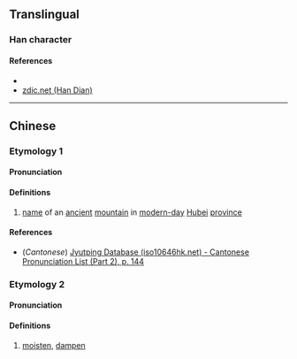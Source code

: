 {{character info/new}}
==Translingual==

===Han character===
{{Han char|rn=85|rad=水|as=12|sn=15|four=37164|canj=ESJA|ids=⿰氵屠}}

====References====
* {{Han ref|kx=0650.280|dkj=18286|dj=1061.090|hdz=31749.070|uh=6F73|ud=28531|bh=E2A2|bd=58018}}
* [http://www.zdic.net/z/1d/js/6F73.htm zdic.net (Han Dian)]

----

==Chinese==
{{zh-forms}}

===Etymology 1===
====Pronunciation====
{{zh-pron
|m=tú
|c=tou4
|mc=
|oc=
|ma=
|cat=pn
}}

====Definitions====
{{zh-hanzi}}

# [[name]] of an [[ancient]] [[mountain]] in [[modern-day]] [[Hubei]] [[province]]

====References====
* (''Cantonese'') [http://www.iso10646hk.net/jp/document/download.jsp Jyutping Database (iso10646hk.net) - Cantonese Pronunciation List (Part 2), p. 144]

===Etymology 2===
====Pronunciation====
{{zh-pron
|m=zhā
|c=
|ma=
|cat=v
}}

====Definitions====
{{zh-hanzi}}

# [[moisten]], [[dampen]]